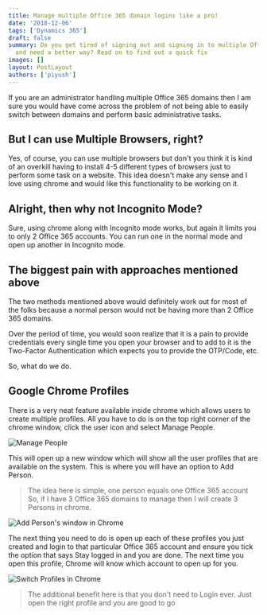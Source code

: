 ```yaml
---
title: Manage multiple Office 365 domain logins like a pro!
date: '2018-12-06'
tags: ['Dynamics 365']
draft: false
summary: Do you get tired of signing out and signing in to multiple Office 365 accounts
  and need a better way? Read on to find out a quick fix
images: []
layout: PostLayout
authors: ['piyush']
---
```


If you are an administrator handling multiple Office 365 domains then I am sure you would have come across the problem of not being able to easily switch between domains and perform basic administrative tasks.

## But I can use Multiple Browsers, right?

Yes, of course, you can use multiple browsers but don't you think it is kind of an overkill having to install 4-5 different types of browsers just to perform some task on a website. This idea doesn't make any sense and I love using chrome and would like this functionality to be working on it.

## Alright, then why not Incognito Mode?

Sure, using chrome along with Incognito mode works, but again it limits you to only 2 Office 365 accounts. You can run one in the normal mode and open up another in Incognito mode.

## The biggest pain with approaches mentioned above

The two methods mentioned above would definitely work out for most of the folks because a normal person would not be having more than 2 Office 365 domains.

Over the period of time, you would soon realize that it is a pain to provide credentials every single time you open your browser and to add to it is the Two-Factor Authentication which expects you to provide the OTP/Code, etc.

So, what do we do.

## Google Chrome Profiles

There is a very neat feature available inside chrome which allows users to create multiple profiles. All you have to do is on the top right corner of the chrome window, click the user icon and select Manage People.

![Manage People](/static/images/2021/05/Manage_People.png)

This will open up a new window which will show all the user profiles that are available on the system. This is where you will have an option to Add Person.

> The idea here is simple, one person equals one Office 365 account
> So, if I have 3 Office 365 domains to manage then I will create 3 Persons in chrome.

![Add Person's window in Chrome](/static/images/2021/05/Add_Persons_Window_Chrome.png)

The next thing you need to do is open up each of these profiles you just created and login to that particular Office 365 account and ensure you tick the option that says Stay logged in and you are done. The next time you open this profile, Chrome will know which account to open up for you.

![Switch Profiles in Chrome](/static/images/2021/05/Profile_Switcher.png)

> The additional benefit here is that you don't need to Login ever. Just open the right profile and you are good to go
